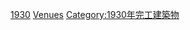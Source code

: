 {{10years|20世紀|完工音樂場地|1930|各年份完工音樂場地}}

[[Category:各年份完工音樂場地|1930]]
[[Category:1930年音樂|Venues]]
[[Category:1930年完工建築物|Category:1930年完工建築物]]